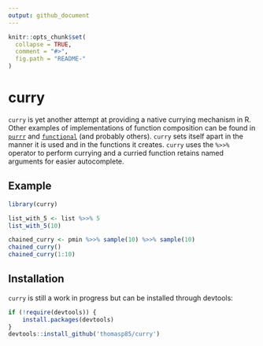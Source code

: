 ```yaml
---
output: github_document
---
```


<!-- README.md is generated from README.Rmd. Please edit that file -->

```r
knitr::opts_chunk$set(
  collapse = TRUE,
  comment = "#>",
  fig.path = "README-"
)
```

# curry

`curry` is yet another attempt at providing a native currying mechanism in R. 
Other examples of implementations of function composition can be found in 
[`purrr`](https://CRAN.R-project.org/package=purrr) and 
[`functional`](https://CRAN.R-project.org/package=functional) (and probably 
others). `curry` sets itself apart in the manner it is used and in the functions
it creates. `curry` uses the `%>>%` operator to perform currying and a curried
function retains named arguments for easier autocomplete.

## Example

```r
library(curry)

list_with_5 <- list %>>% 5
list_with_5(10)

chained_curry <- pmin %>>% sample(10) %>>% sample(10)
chained_curry()
chained_curry(1:10)
```

## Installation
`curry` is still a work in progress but can be installed through devtools:

```r
if (!require(devtools)) {
    install.packages(devtools)
}
devtools::install_github('thomasp85/curry')
```

